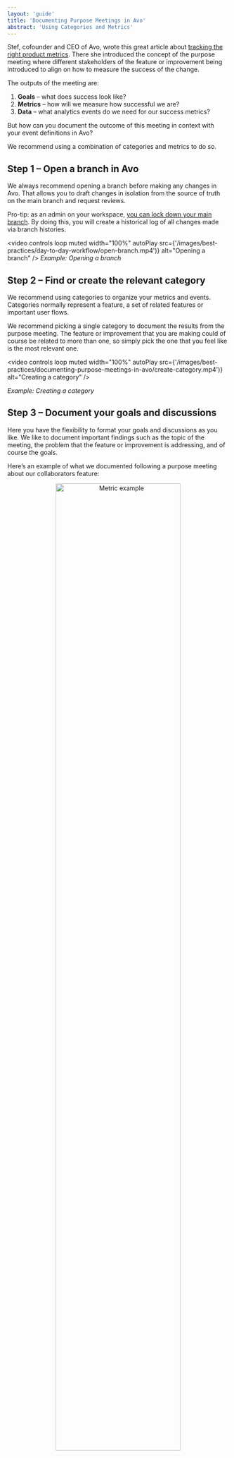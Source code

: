 ```yaml
---
layout: 'guide'
title: 'Documenting Purpose Meetings in Avo'
abstract: 'Using Categories and Metrics'
---
```



Stef, cofounder and CEO of Avo, wrote this great article about [tracking the right product metrics](https://www.avo.app/blog/tracking-the-right-product-metrics). There she introduced the concept of the purpose meeting where different stakeholders of the feature or improvement being introduced to align on how to measure the success of the change.

The outputs of the meeting are:

1. **Goals** – what does success look like?
2. **Metrics** – how will we measure how successful we are?
3. **Data** – what analytics events do we need for our success metrics?

But how can you document the outcome of this meeting in context with your event definitions in Avo?

We recommend using a combination of <Link passHref href="/data-design/organizing-metrics-and-events#a-namecategoriesa-categories"><a>categories and metrics</a></Link> to do so.

## <a name="step-1-open-a-branch"></a> Step 1 – Open a branch in Avo

We always recommend opening a branch before making any changes in Avo. That allows you to draft changes in isolation from the source of truth on the main branch and request reviews.

Pro-tip: as an admin on your workspace, [you can lock down your main branch](https://www.avo.app/blog/product-announcement-built-for-collaboration). By doing this, you will create a historical log of all changes made via branch histories.

<video
  controls
  loop
  muted
  width="100%"
  autoPlay
  src={'/images/best-practices/day-to-day-workflow/open-branch.mp4')}
  alt="Opening a branch"
/>
_Example: Opening a branch_

## <a name="step-2-find-create-the-relevant-category"></a> Step 2 – Find or create the relevant category

We recommend using categories to organize your metrics and events. Categories normally represent a feature, a set of related features or important user flows.

We recommend picking a single category to document the results from the purpose meeting. The feature or improvement that you are making could of course be related to more than one, so simply pick the one that you feel like is the most relevant one.

<video
  controls
  loop
  muted
  width="100%"
  autoPlay
  src={'/images/best-practices/documenting-purpose-meetings-in-avo/create-category.mp4')}
  alt="Creating a category"
/>

_Example: Creating a category_

## <a name="step-3-document-your-goals-and-discussions"></a> Step 3 – Document your goals and discussions

Here you have the flexibility to format your goals and discussions as you like. We like to document important findings such as the topic of the meeting, the problem that the feature or improvement is addressing, and of course the goals.

Here’s an example of what we documented following a purpose meeting about our collaborators feature:

<center>
  <img
    src={'/images/best-practices/documenting-purpose-meetings-in-avo/purpose-meeting-in-category-description.png'}
    width="75%"
    alt="Metric example"
  />
</center>

_Example: Goals and discussions in category description field_

## <a name="step-4-add-your-metrics"></a> Step 4 – Add your metrics

Define your metric in the category (you can also add it to other categories if you want!). Currently you can define four types of metrics: funnel, segmentation, proportion and retention. This will help you remember how you intended to structure your metric in your analytics platform later, and for other people to easily do it themselves. We love self-serve analytics culture!

<center>
  <img
    src={'/images/best-practices/day-to-day-workflow/metric-example.png'}
    width="75%"
    alt="Metric example"
  />
</center>

_Example: Metric definition_

## <a name="step-5-add-your-events"></a> Step 5 – Add your events

Finally you are ready to add your events and structure them the way you need to for your success metrics. You can do this from either the metrics view (to help you understand which properties you need to filter or segment by) or directly in the category view.

And here’s an example of the final result:

<center>
  <img
    src={'/images/best-practices/day-to-day-workflow/category-example.png'}
    width="75%"
    alt="Purpose meeting example"
  />
</center>

_Example: Purpose meeting outcome_

Thoroughly documenting your Purpose Meeting outcomes and conversations is one critical step in making sure your product and analytics data stands the test of time. Sure, it’s just another step in the pipeline now, but think how much easier it will be to onboard a new team member, or to iterate on analytic choices in the future. Your data quality will thank you!

With Avo you create this single source of truth to future-proof the insights in your product analytics to create reliable data now and tomorrow. [Start using Avo today to create better data practices for tomorrow](https://www.avo.app/onboarding).
